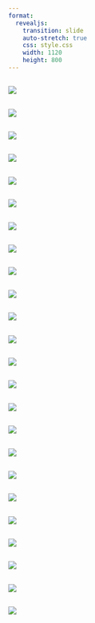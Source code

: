 ```yaml
---
format:
  revealjs:
    transition: slide
    auto-stretch: true
    css: style.css
    width: 1120
    height: 800
---
```

## 

![](0_Title.jpg)

##

![](0_Title1.jpg)

## 

![](1.jpg)

##

![](2.jpg)

##

![](3.jpg)

##

![](4.jpg)

##

![](5.jpg)

##

![](6.jpg)

##

![](7a.jpg)

##

![](7b.jpg)

##

![](8.jpg)

##

![](9.jpg)

##

![](10.jpg)

##

![](11.jpg)

##

![](12.jpg)

##

![](13.jpg)

##

![](14.jpg)

##

![](15.jpg)

##

![](16.jpg)

##

![](17.jpg)

##

![](18.jpg)

##

![](19.jpg)

##

![](20.jpg)

##

![](21.jpg)
